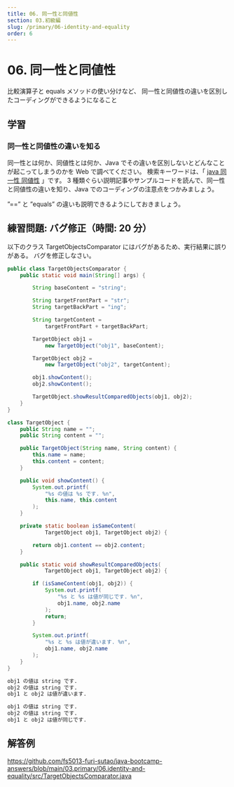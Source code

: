 ```yaml
---
title: 06. 同一性と同値性
section: 03.初級編
slug: /primary/06-identity-and-equality
order: 6
---
```


# 06. 同一性と同値性

<p className="goal">比較演算子と equals メソッドの使い分けなど、
  同一性と同値性の違いを区別したコーディングができるようになること</p>

## 学習

### 同一性と同値性の違いを知る

同一性とは何か、同値性とは何か、Java でその違いを区別しないとどんなことが起こってしまうのかを Web で調べてください。
検索キーワードは、「 [java 同一性 同値性](https://www.google.com/search?q=java+同一性+同値性) 」です。
3 種類ぐらい説明記事やサンプルコードを読んで、同一性と同値性の違いを知り、Java でのコーディングの注意点をつかみましょう。

”==” と ”equals” の違いも説明できるようにしておきましょう。

## 練習問題: バグ修正（時間: 20 分）

以下のクラス TargetObjectsComparator にはバグがあるため、実行結果に誤りがある。
バグを修正しなさい。

```java title=src/TargetObjectsComparator.java
public class TargetObjectsComparator {
    public static void main(String[] args) {

        String baseContent = "string";

        String targetFrontPart = "str";
        String targetBackPart = "ing";

        String targetContent =
            targetFrontPart + targetBackPart;

        TargetObject obj1 =
            new TargetObject("obj1", baseContent);

        TargetObject obj2 =
            new TargetObject("obj2", targetContent);

        obj1.showContent();
        obj2.showContent();

        TargetObject.showResultComparedObjects(obj1, obj2);
    }
}

class TargetObject {
    public String name = "";
    public String content = "";

    public TargetObject(String name, String content) {
        this.name = name;
        this.content = content;
    }

    public void showContent() {
        System.out.printf(
            "%s の値は %s です. %n",
            this.name, this.content
        );
    }

    private static boolean isSameContent(
            TargetObject obj1, TargetObject obj2) {

        return obj1.content == obj2.content;
    }

    public static void showResultComparedObjects(
            TargetObject obj1, TargetObject obj2) {

        if (isSameContent(obj1, obj2)) {
            System.out.printf(
                "%s と %s は値が同じです. %n",
                obj1.name, obj2.name
            );
            return;
        }

        System.out.printf(
            "%s と %s は値が違います. %n",
            obj1.name, obj2.name
        );
    }
}

```

```txt title=バグ修正前の実行結果
obj1 の値は string です.
obj2 の値は string です.
obj1 と obj2 は値が違います.
```

```txt title=正しい実行結果
obj1 の値は string です.
obj2 の値は string です.
obj1 と obj2 は値が同じです.
```

## 解答例

https://github.com/fs5013-furi-sutao/java-bootcamp-answers/blob/main/03.primary/06.identity-and-equality/src/TargetObjectsComparator.java
